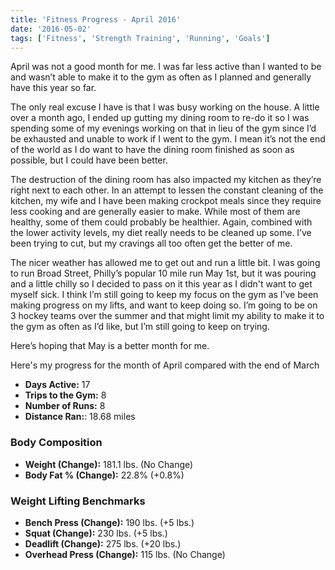 ```yaml
---
title: 'Fitness Progress - April 2016'
date: '2016-05-02'
tags: ['Fitness', 'Strength Training', 'Running', 'Goals']
---
```


April was not a good month for me. I was far less active than I wanted to be and wasn’t able to make it to the gym as often as I planned and generally have this year so far.

The only real excuse I have is that I was busy working on the house. A little over a month ago, I ended up gutting my dining room to re-do it so I was spending some of my evenings working on that in lieu of the gym since I’d be exhausted and unable to work if I went to the gym. I mean it’s not the end of the world as I do want to have the dining room finished as soon as possible, but I could have been better.

The destruction of the dining room has also impacted my kitchen as they’re right next to each other. In an attempt to lessen the constant cleaning of the kitchen, my wife and I have been making crockpot meals since they require less cooking and are generally easier to make. While most of them are healthy, some of them could probably be healthier. Again, combined with the lower activity levels, my diet really needs to be cleaned up some. I’ve been trying to cut, but my cravings all too often get the better of me.

The nicer weather has allowed me to get out and run a little bit. I was going to run Broad Street, Philly’s popular 10 mile run May 1st, but it was pouring and a little chilly so I decided to pass on it this year as I didn't want to get myself sick. I think I’m still going to keep my focus on the gym as I’ve been making progress on my lifts, and want to keep doing so. I’m going to be on 3 hockey teams over the summer and that might limit my ability to make it to the gym as often as I’d like, but I’m still going to keep on trying.

Here’s hoping that May is a better month for me.

Here's my progress for the month of April compared with the end of March

-   **Days Active:** 17
-   **Trips to the Gym:** 8
-   **Number of Runs:** 8
-   **Distance Ran:**: 18.68 miles

### Body Composition

-   **Weight (Change):** 181.1 lbs. (No Change)
-   **Body Fat % (Change):** 22.8% (+0.8%)

### Weight Lifting Benchmarks

-   **Bench Press (Change):** 190 lbs. (+5 lbs.)
-   **Squat (Change):** 230 lbs. (+5 lbs.)
-   **Deadlift (Change):** 275 lbs. (+20 lbs.)
-   **Overhead Press (Change):** 115 lbs. (No Change)
